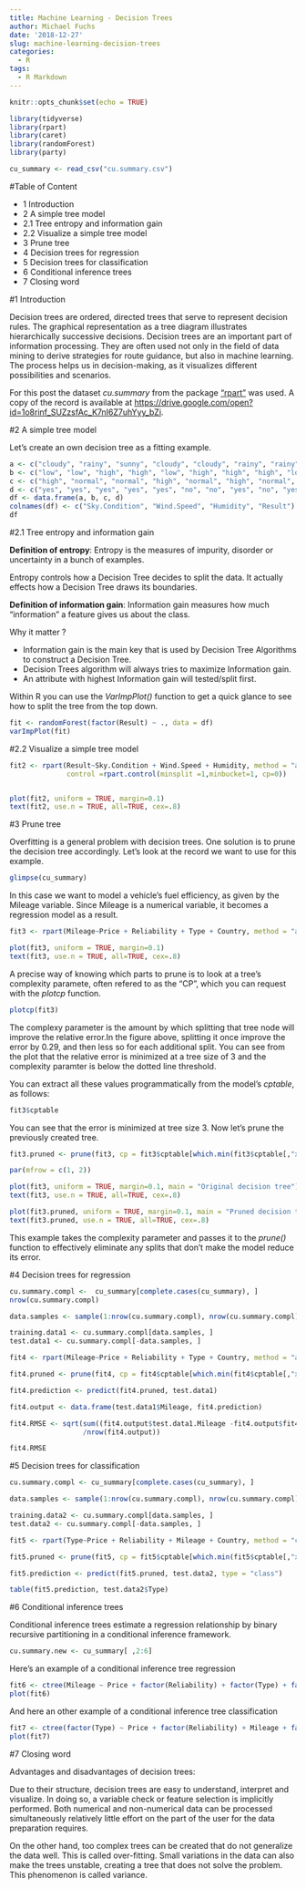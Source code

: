 ```yaml
---
title: Machine Learning - Decision Trees
author: Michael Fuchs
date: '2018-12-27'
slug: machine-learning-decision-trees
categories:
  - R
tags:
  - R Markdown
---
```


```r
knitr::opts_chunk$set(echo = TRUE)
```


```r
library(tidyverse)
library(rpart)
library(caret)
library(randomForest)
library(party)
```
```r
cu_summary <- read_csv("cu.summary.csv")
```


#Table of Content

+ 1 Introduction
+ 2 A simple tree model
+ 2.1 Tree entropy and information gain
+ 2.2 Visualize a simple tree model
+ 3 Prune tree
+ 4 Decision trees for regression
+ 5 Decision trees for classification
+ 6 Conditional inference trees
+ 7 Closing word

#1 Introduction

Decision trees are ordered, directed trees that serve to represent decision rules. The graphical representation as a tree diagram illustrates hierarchically successive decisions. Decision trees are an important part of information processing. They are often used not only in the field of data mining to derive strategies for route guidance, but also in machine learning. The process helps us in decision-making, as it visualizes different possibilities and scenarios.

For this post the dataset *cu.summary* from the package ["rpart"](https://cran.r-project.org/web/packages/rpart/index.html) was used. A copy of the record is available at <https://drive.google.com/open?id=1o8rinf_SUZzsfAc_K7nI6Z7uhYyy_bZi>.


#2 A simple tree model

Let's create an own decision tree as a fitting example.

```r
a <- c("cloudy", "rainy", "sunny", "cloudy", "cloudy", "rainy", "rainy", "cloudy", "sunny", "sunny", "rainy", "sunny", "sunny")
b <- c("low", "low", "high", "high", "low", "high", "high", "high", "low", "low", "low", "low", "high")
c <- c("high", "normal", "normal", "high", "normal", "high", "normal", "normal", "high", "normal", "normal", "high", "high")
d <- c("yes", "yes", "yes", "yes", "yes", "no", "no", "yes", "no", "yes", "yes", "no", "no")
df <- data.frame(a, b, c, d)
colnames(df) <- c("Sky.Condition", "Wind.Speed", "Humidity", "Result")
df
```


#2.1 Tree entropy and information gain

**Definition of entropy**: Entropy is the measures of impurity, disorder or uncertainty in a bunch of examples.

Entropy controls how a Decision Tree decides to split the data. It actually effects how a Decision Tree draws its boundaries.

**Definition of information gain**: Information gain measures how much “information” a feature gives us about the class.

Why it matter ?

+ Information gain is the main key that is used by Decision Tree Algorithms to construct a Decision Tree.
+ Decision Trees algorithm will always tries to maximize Information gain.
+ An attribute with highest Information gain will tested/split first.


Within R you can use the *VarImpPlot()* function to get a quick glance to see how to split the tree from the top down.

```r
fit <- randomForest(factor(Result) ~ ., data = df)
varImpPlot(fit)
```


#2.2 Visualize a simple tree model

```r
fit2 <- rpart(Result~Sky.Condition + Wind.Speed + Humidity, method = "anova", data = df, 
              control =rpart.control(minsplit =1,minbucket=1, cp=0))


plot(fit2, uniform = TRUE, margin=0.1)
text(fit2, use.n = TRUE, all=TRUE, cex=.8)
```



#3 Prune tree

Overfitting is a general problem with decision trees. One solution is to prune the decision tree accordingly. Let's look at the record we want to use for this example.

```r
glimpse(cu_summary)
```

In this case we want to model a vehicle's fuel efficiency, as given by the Mileage variable. Since Mileage is a numerical variable, it becomes a regression model as a result.

```r
fit3 <- rpart(Mileage~Price + Reliability + Type + Country, method = "anova", data = cu_summary)

plot(fit3, uniform = TRUE, margin=0.1)
text(fit3, use.n = TRUE, all=TRUE, cex=.8)
```

A precise way of knowing which parts to prune is to look at a tree's complexity paramete, often refered to as the "CP", which you can request with the *plotcp* function.

```r
plotcp(fit3)
```

The complexy parameter is the amount by which splitting that tree node will improve the relative error.In the figure above, splitting it once improve the error by 0.29, and then less so for each additional split. You can see from the plot that the relative error is minimized at a tree size of 3 and the complexity paramter is below the dotted line threshold. 

You can extract all these values programmatically from the model's *cptable*, as follows:

```r
fit3$cptable
```

You can see that the error is minimized at tree size 3. 
Now let's prune the previously created tree.

```r
fit3.pruned <- prune(fit3, cp = fit3$cptable[which.min(fit3$cptable[,"xerror"]), "CP"])
```

```r
par(mfrow = c(1, 2))

plot(fit3, uniform = TRUE, margin=0.1, main = "Original decision tree")
text(fit3, use.n = TRUE, all=TRUE, cex=.8)

plot(fit3.pruned, uniform = TRUE, margin=0.1, main = "Pruned decision tree")
text(fit3.pruned, use.n = TRUE, all=TRUE, cex=.8)
```

This example takes the complexity parameter and passes it to the *prune()* function to effectively eliminate any splits that don't make the model reduce its error.

#4 Decision trees for regression

```r
cu.summary.compl <-  cu_summary[complete.cases(cu_summary), ]
nrow(cu.summary.compl)

data.samples <- sample(1:nrow(cu.summary.compl), nrow(cu.summary.compl)* 0.7, replace = FALSE)

training.data1 <- cu.summary.compl[data.samples, ]
test.data1 <- cu.summary.compl[-data.samples, ]

fit4 <- rpart(Mileage~Price + Reliability + Type + Country, method = "anova", data = training.data1)

fit4.pruned <- prune(fit4, cp = fit4$cptable[which.min(fit4$cptable[,"xerror"]), "CP"])

fit4.prediction <- predict(fit4.pruned, test.data1)

fit4.output <- data.frame(test.data1$Mileage, fit4.prediction)

fit4.RMSE <- sqrt(sum((fit4.output$test.data1.Mileage -fit4.output$fit4.prediction)^2)
                  /nrow(fit4.output))

fit4.RMSE
```


#5 Decision trees for classification

```r
cu.summary.compl <- cu_summary[complete.cases(cu_summary), ]

data.samples <- sample(1:nrow(cu.summary.compl), nrow(cu.summary.compl)* 0.7, replace = FALSE)

training.data2 <- cu.summary.compl[data.samples, ]
test.data2 <- cu.summary.compl[-data.samples, ]

fit5 <- rpart(Type~Price + Reliability + Mileage + Country, method = "class", data = training.data2)

fit5.pruned <- prune(fit5, cp = fit5$cptable[which.min(fit5$cptable[,"xerror"]), "CP"])

fit5.prediction <- predict(fit5.pruned, test.data2, type = "class")

table(fit5.prediction, test.data2$Type)
```


#6 Conditional inference trees

Conditional inference trees estimate a regression relationship by binary recursive partitioning in a conditional inference framework. 


```r
cu.summary.new <- cu_summary[ ,2:6]
```

Here's an example of a conditional inference tree regression

```r
fit6 <- ctree(Mileage ~ Price + factor(Reliability) + factor(Type) + factor(Country), data = na.omit(cu.summary.new))
plot(fit6)
```

And here an other example of a conditional inference tree classification


```r
fit7 <- ctree(factor(Type) ~ Price + factor(Reliability) + Mileage + factor(Country), data = na.omit(cu.summary.new))
plot(fit7)
```

#7 Closing word

Advantages and disadvantages of decision trees:


Due to their structure, decision trees are easy to understand, interpret and visualize. In doing so, a variable check or feature selection is implicitly performed. Both numerical and non-numerical data can be processed simultaneously relatively little effort on the part of the user for the data preparation requires.


On the other hand, too complex trees can be created that do not generalize the data well. This is called over-fitting. Small variations in the data can also make the trees unstable, creating a tree that does not solve the problem. This phenomenon is called variance.



